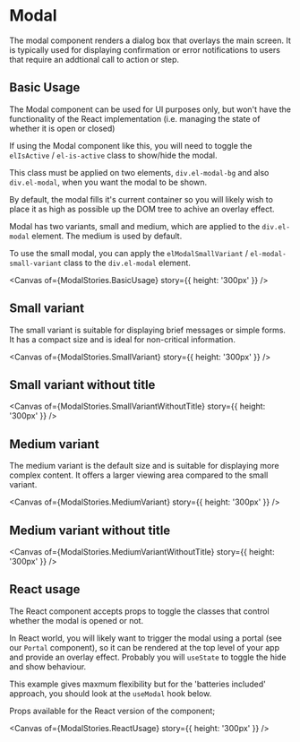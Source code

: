 
<Meta of={ModalStories} />

# Modal

The modal component renders a dialog box that overlays the main screen. It is typically used for displaying confirmation or error notifications to users that require an addtional call to action or step.

## Basic Usage

The Modal component can be used for UI purposes only, but won't have the functionality of the React implementation (i.e. managing the state of whether it is open or closed)

If using the Modal component like this, you will need to toggle the `elIsActive` / `el-is-active` class to show/hide the modal.

This class must be applied on two elements, `div.el-modal-bg` and also `div.el-modal`, when you want the modal to be shown.

By default, the modal fills it's current container so you will likely wish to place it as high as possible up the DOM tree to achive an overlay effect.

Modal has two variants, small and medium, which are applied to the `div.el-modal` element. The medium is used by default.

To use the small modal, you can apply the `elModalSmallVariant` / `el-modal-small-variant` class to the `div.el-modal` element.

<Canvas of={ModalStories.BasicUsage} story={{ height: '300px' }} />

<RenderHtmlMarkup of={ModalStories.BasicUsage} />

## Small variant

The small variant is suitable for displaying brief messages or simple forms. It has a compact size and is ideal for non-critical information.

<Canvas of={ModalStories.SmallVariant} story={{ height: '300px' }} />

<RenderHtmlMarkup of={ModalStories.SmallVariant} />

## Small variant without title

<Canvas of={ModalStories.SmallVariantWithoutTitle} story={{ height: '300px' }} />

<RenderHtmlMarkup of={ModalStories.SmallVariantWithoutTitle} />

## Medium variant

The medium variant is the default size and is suitable for displaying more complex content. It offers a larger viewing area compared to the small variant.

<Canvas of={ModalStories.MediumVariant} story={{ height: '300px' }} />

<RenderHtmlMarkup of={ModalStories.MediumVariant} />

## Medium variant without title

<Canvas of={ModalStories.MediumVariantWithoutTitle} story={{ height: '300px' }} />

<RenderHtmlMarkup of={ModalStories.MediumVariantWithoutTitle} />

## React usage

The React component accepts props to toggle the classes that control whether the modal is opened or not.

In React world, you will likely want to trigger the modal using a portal (see our `Portal` component), so it can be rendered at the top level of your app and provide an overlay effect. Probably you will `useState` to toggle the hide and show behaviour.

This example gives maxmum flexibility but for the 'batteries included' approach, you should look at the `useModal` hook below.

Props available for the React version of the component;

<Controls of={ModalStories.ReactUsage} />

<Canvas of={ModalStories.ReactUsage} story={{ height: '300px' }} />
